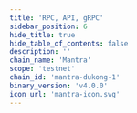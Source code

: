 ```yaml
---
title: 'RPC, API, gRPC'
sidebar_position: 6
hide_title: true
hide_table_of_contents: false
description: ''
chain_name: 'Mantra'
scope: 'testnet'
chain_id: 'mantra-dukong-1'
binary_version: 'v4.0.0'
icon_url: 'mantra-icon.svg'
---
```



<PageTitle
  iconUrl="img/mantra-icon.svg"
  title="Mantra Public Endpoints"
  chainId="mantra-dukong-1"
  version="v4.0.0"
/>

<Endpoints
  api="https://mantra-t-api.noders.services"
  rpc="https://mantra-t-rpc.noders.services"
  grpc="https://mantra-t-grpc.noders.services:443"
  jsonRpc=""
/>
